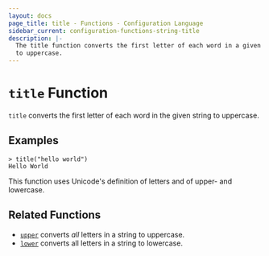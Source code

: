 ```yaml
---
layout: docs
page_title: title - Functions - Configuration Language
sidebar_current: configuration-functions-string-title
description: |-
  The title function converts the first letter of each word in a given string
  to uppercase.
---
```


# `title` Function

`title` converts the first letter of each word in the given string to uppercase.

## Examples

```
> title("hello world")
Hello World
```

This function uses Unicode's definition of letters and of upper- and lowercase.

## Related Functions

- [`upper`](./upper.html) converts _all_ letters in a string to uppercase.
- [`lower`](./lower.html) converts all letters in a string to lowercase.
